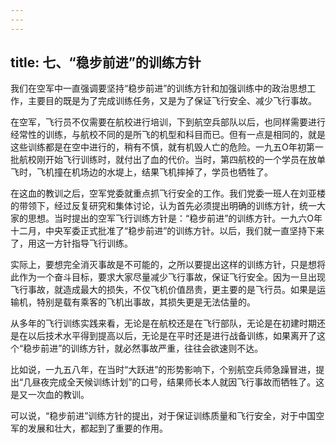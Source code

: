 ```yaml
---
---
---
```

title: 七、“稳步前进”的训练方针
---



我们在空军中一直强调要坚持“稳步前进”的训练方针和加强训练中的政治思想工作，主要目的既是为了完成训练任务，又是为了保证飞行安全、减少飞行事故。

在空军，飞行员不仅需要在航校进行培训，下到航空兵部队以后，也同样需要进行经常性的训练，与航校不同的是所飞的机型和科目而已。但有一点是相同的，就是这些训练都是在空中进行的，稍有不慎，就有机毁人亡的危险。一九五O年初第一批航校刚开始飞行训练时，就付出了血的代价。当时，第四航校的一个学员在放单飞时，飞机撞在机场边的水堤上，结果飞机摔掉了，学员也牺牲了。

在这血的教训之后，空军党委就重点抓飞行安全的工作。我们党委一班人在刘亚楼的带领下，经过反复研究和集体讨论，认为首先必须提出明确的训练方针，统一大家的思想。当时提出的空军飞行训练方针是：“稳步前进”的训练方针。一九六O年十二月，中央军委正式批准了“稳步前进”的训练方针。以后，我们就一直坚持下来了，用这一方针指导飞行训练。

实际上，要想完全消灭事故是不可能的，之所以要提出这样的训练方针，只是想将此作为一个奋斗目标，要求大家尽量减少飞行事故，保证飞行安全。因为一旦出现飞行事故，就造成最大的损失，不仅飞机价值昂贵，更主要的是飞行员。如果是运输机，特别是载有乘客的飞机出事故，其损失更是无法估量的。

从多年的飞行训练实践来看，无论是在航校还是在飞行部队，无论是在初建时期还是在以后技术水平得到提高以后，无论是在平时还是进行战备训练，如果离开了这个“稳步前进”的训练方针，就必然事故严重，往往会欲速则不达。

比如说，一九五八年，在当时“大跃进”的形势影响下，个别航空兵师急躁冒进，提出“几昼夜完成全天候训练计划”的口号，结果师长本人就因飞行事故而牺牲了。这是又一次血的教训。

可以说，“稳步前进”训练方针的提出，对于保证训练质量和飞行安全，对于中国空军的发展和壮大，都起到了重要的作用。